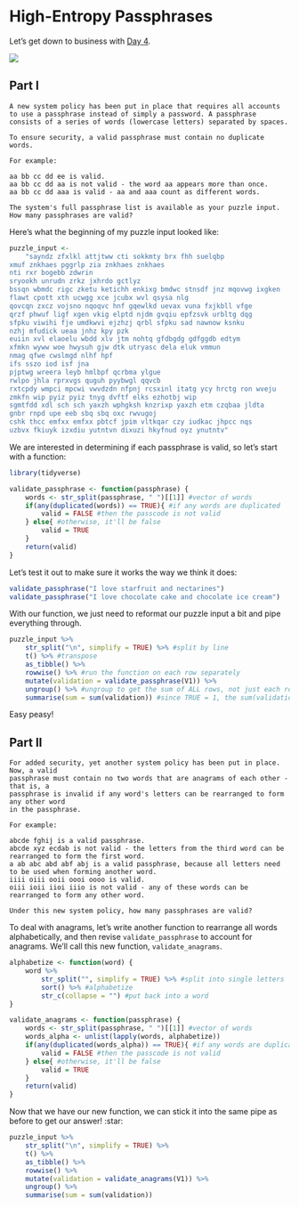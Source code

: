 # High-Entropy Passphrases

Let's get down to business with [Day 4](https://adventofcode.com/2017/day/4).

![](https://blog.goennounce.com/wp-content/uploads/2015/12/lets-get-down-to-business-gif.gif)

## Part I

```
A new system policy has been put in place that requires all accounts to use a passphrase instead of simply a password. A passphrase consists of a series of words (lowercase letters) separated by spaces.

To ensure security, a valid passphrase must contain no duplicate words.

For example:

aa bb cc dd ee is valid.
aa bb cc dd aa is not valid - the word aa appears more than once.
aa bb cc dd aaa is valid - aa and aaa count as different words.

The system's full passphrase list is available as your puzzle input. How many passphrases are valid?
```

Here's what the beginning of my puzzle input looked like:

```r
puzzle_input <-
    "sayndz zfxlkl attjtww cti sokkmty brx fhh suelqbp
xmuf znkhaes pggrlp zia znkhaes znkhaes
nti rxr bogebb zdwrin
sryookh unrudn zrkz jxhrdo gctlyz
bssqn wbmdc rigc zketu ketichh enkixg bmdwc stnsdf jnz mqovwg ixgken
flawt cpott xth ucwgg xce jcubx wvl qsysa nlg
qovcqn zxcz vojsno nqoqvc hnf gqewlkd uevax vuna fxjkbll vfge
qrzf phwuf ligf xgen vkig elptd njdm gvqiu epfzsvk urbltg dqg
sfpku viwihi fje umdkwvi ejzhzj qrbl sfpku sad nawnow ksnku
nzhj mfudick ueaa jnhz kpy pzk
euiin xvl elaoelu wbdd xlv jtm nohtq gfdbgdg gdfggdb edtym
xfmkn wyww woe hwysuh gjw dtk utryasc dela eluk vmmun
nmag qfwe cwslmgd nlhf hpf
ifs sszo iod isf jna
pjptwg wreera leyb hmlbpf qcrbma ylgue
rwlpo jhla rprxvgs quguh pyybwgl qqvcb
rxtcpdy wmpci mpcwi vwvdzdn nfpnj rcsxinl itatg ycy hrctg ron wveju
zmkfn wip pyiz pyiz tnyg dvftf elks ezhotbj wip
sgmtfdd xdl sch sch yaxzh wphgksh knzrixp yaxzh etm czqbaa jldta
gnbr rnpd upe eeb sbq sbq oxc rwvugoj
cshk thcc emfxx emfxx pbtcf jpim vltkqar czy iudkac jhpcc nqs
uzbvx fkiuyk izxdiu yutntvn dixuzi hkyfnud oyz ynutntv"
```

We are interested in determining if each passphrase is valid, so let's start with a function:

```r
library(tidyverse)

validate_passphrase <- function(passphrase) {
    words <- str_split(passphrase, " ")[[1]] #vector of words
    if(any(duplicated(words)) == TRUE){ #if any words are duplicated
        valid = FALSE #then the passcode is not valid
    } else{ #otherwise, it'll be false
        valid = TRUE
    }
    return(valid)
}
```

Let's test it out to make sure it works the way we think it does:

```r
validate_passphrase("I love starfruit and nectarines")
validate_passphrase("I love chocolate cake and chocolate ice cream")
```

With our function, we just need to reformat our puzzle input a bit and pipe everything through.

```r
puzzle_input %>% 
    str_split("\n", simplify = TRUE) %>% #split by line
    t() %>% #transpose
    as_tibble() %>% 
    rowwise() %>% #run the function on each row separately
    mutate(validation = validate_passphrase(V1)) %>% 
    ungroup() %>% #ungroup to get the sum of ALL rows, not just each row separately
    summarise(sum = sum(validation)) #since TRUE = 1, the sum(validation) is the number of valid passphrases
```

Easy peasy!

## Part II

```
For added security, yet another system policy has been put in place. Now, a valid
passphrase must contain no two words that are anagrams of each other - that is, a
passphrase is invalid if any word's letters can be rearranged to form any other word
in the passphrase.

For example:

abcde fghij is a valid passphrase.
abcde xyz ecdab is not valid - the letters from the third word can be rearranged to form the first word.
a ab abc abd abf abj is a valid passphrase, because all letters need to be used when forming another word.
iiii oiii ooii oooi oooo is valid.
oiii ioii iioi iiio is not valid - any of these words can be rearranged to form any other word.

Under this new system policy, how many passphrases are valid?
```

To deal with anagrams, let's write another function to rearrange all words alphabetically, and then revise `validate_passphrase` to account for anagrams. We'll call this new function, `validate_anagrams`.

```r
alphabetize <- function(word) { 
    word %>% 
        str_split("", simplify = TRUE) %>% #split into single letters
        sort() %>% #alphabetize
        str_c(collapse = "") #put back into a word
}

validate_anagrams <- function(passphrase) {
    words <- str_split(passphrase, " ")[[1]] #vector of words
    words_alpha <- unlist(lapply(words, alphabetize))
    if(any(duplicated(words_alpha)) == TRUE){ #if any words are duplicated
        valid = FALSE #then the passcode is not valid
    } else{ #otherwise, it'll be false
        valid = TRUE
    }
    return(valid)
}
```

Now that we have our new function, we can stick it into the same pipe as before to get our answer! :star:

```r
puzzle_input %>% 
    str_split("\n", simplify = TRUE) %>%
    t() %>% 
    as_tibble() %>% 
    rowwise() %>% 
    mutate(validation = validate_anagrams(V1)) %>% 
    ungroup() %>% 
    summarise(sum = sum(validation)) 

```


